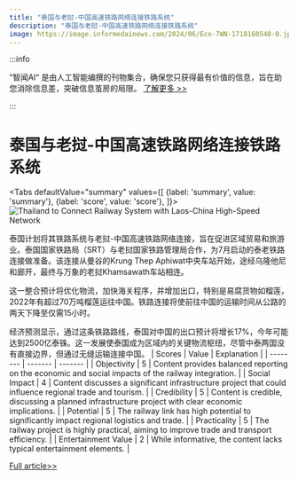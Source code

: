 ```yaml
---
title: "泰国与老挝-中国高速铁路网络连接铁路系统"
description: "泰国与老挝-中国高速铁路网络连接铁路系统"
image: https://image.informedainews.com/2024/06/Eco-7WN-1718160540-0.jpg
---
```



:::info

“智闻AI“ 是由人工智能编撰的刊物集合，确保您只获得最有价值的信息，旨在助您消除信息差，突破信息茧房的局限。  [了解更多 >>](/zh-Hans/docs/guides)

:::

# 泰国与老挝-中国高速铁路网络连接铁路系统


<Tabs
	defaultValue="summary"
	values={[
	{label: 'summary', value: 'summary'},
	{label: 'score', value: 'score'},
]}>
<TabItem value="summary">
<img
  src="https://image.informedainews.com/2024/06/Eco-7WN-1718160540-0.jpg"
  alt="Thailand to Connect Railway System with Laos-China High-Speed Network"
/>



泰国计划将其铁路系统与老挝-中国高速铁路网络连接，旨在促进区域贸易和旅游业。泰国国家铁路局（SRT）与老挝国家铁路管理局合作，为7月启动的泰老铁路连接做准备。该连接从曼谷的Krung Thep Aphiwat中央车站开始，途经乌隆他尼和廊开，最终与万象的老挝Khamsawath车站相连。

这一整合预计将优化物流，加快海关程序，并增加出口，特别是易腐货物如榴莲，2022年有超过70万吨榴莲运往中国。铁路连接将使前往中国的运输时间从公路的两天下降至仅需15小时。

经济预测显示，通过这条铁路路线，泰国对中国的出口预计将增长17%，今年可能达到2500亿泰铢。这一发展使泰国成为区域内的关键物流枢纽，尽管中泰两国没有直接边界，但通过无缝运输连接中国。
</TabItem>
<TabItem value="score">
	| Scores     | Value   | Explanation |
	| -------- | ------- | ------- |
	| Objectivity  | 5    | Content provides balanced reporting on the economic and social impacts of the railway integration.    |
	| Social Impact | 4     | Content discusses a significant infrastructure project that could influence regional trade and tourism.    |
	| Credibility    | 5    | Content is credible, discussing a planned infrastructure project with clear economic implications.    |
	| Potential    | 5    | The railway link has high potential to significantly impact regional logistics and trade.    |
	| Practicality    | 5    | The railway project is highly practical, aiming to improve trade and transport efficiency.    |
	| Entertainment Value    | 2    | While informative, the content lacks typical entertainment elements.    |
</TabItem>
</Tabs>

[Full article>>](https://asia.nikkei.com/Business/Transportation/Thailand-s-rail-network-to-link-to-Laos-China-high-speed-train)
